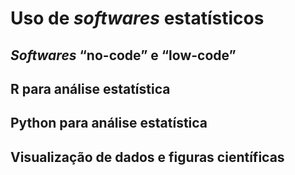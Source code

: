 # Uso de *softwares* estatísticos

## *Softwares* "no-code" e "low-code"

## R para análise estatística

## Python para análise estatística

## Visualização de dados e figuras científicas
